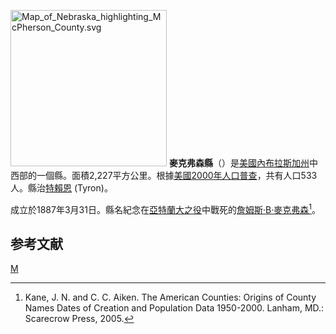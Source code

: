 {{noteTA
|T=zh-hans:麦克弗森县 (内布拉斯加州);zh-hk:麥克弗森縣 (內布拉斯加州);zh-tw:麥克弗森郡 (內布拉斯加州);
}}

{{Otheruses|麥克弗森縣|subject=美國內布拉斯加州的一個縣|other=同名的縣}}
[[File:Map_of_Nebraska_highlighting_McPherson_County.svg|250px]]
'''麥克弗森縣'''（{{lang-en|McPherson County}}）是[[美國|美國]][[內布拉斯加州|內布拉斯加州]]中西部的一個縣。面積2,227平方公里。根據[[美國2000年人口普查|美國2000年人口普查]]，共有人口533人。縣治[[特賴恩_(內布拉斯加州)|特賴恩]] (Tyron)。

成立於1887年3月31日。縣名紀念在[[亞特蘭大之役|亞特蘭大之役]]中戰死的[[詹姆斯·B·麥克弗森|詹姆斯·B·麥克弗森]]<ref>Kane, J. N. and C. C. Aiken. The American Counties: Origins of County Names Dates of Creation and Population Data 1950-2000. Lanham, MD.: Scarecrow Press, 2005.</ref>。

==参考文献==
<div class="references-small">
<references />
</div>

{{內布拉斯加州}}

[[Category:内布拉斯加州行政区划|M]]